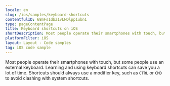 ```yaml
---
locale: en
slug: /ios/samples/keyboard-shortcuts
contentfulID: 68mFs1dbZ1vLHDlpp1ubn1
type: pageContentPage
title: Keyboard shortcuts on iOS
shortDescription: Most people operate their smartphones with touch, but some people use an external keyboard.
platformFilter: iOS
layout: Layout - Code samples
tag: iOS code sample
---
```


Most people operate their smartphones with touch, but some people use an external keyboard. Learning and using keyboard shortcuts can save you a lot of time. Shortcuts should always use a modifier key, such as `CTRL` or `CMD` to avoid clashing with system shortcuts.

<CodeSample id="keyboard-shortcuts" locale="en" platform="ios"/>